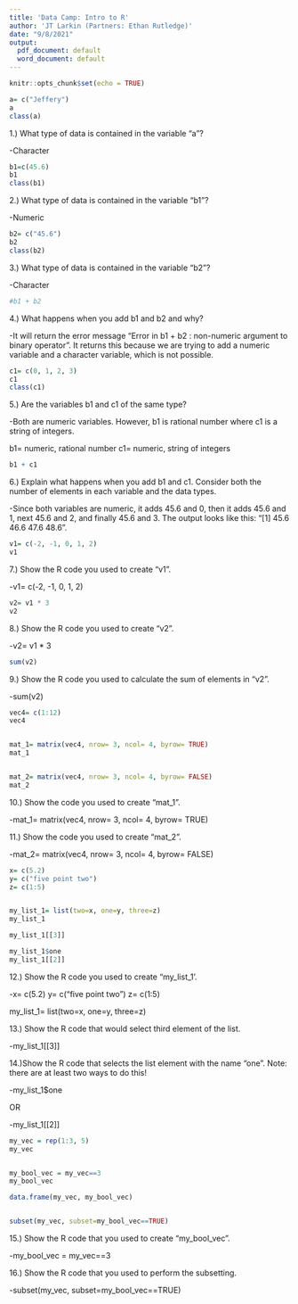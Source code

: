 ```yaml
---
title: 'Data Camp: Intro to R'
author: 'JT Larkin (Partners: Ethan Rutledge)'
date: "9/8/2021"
output:
  pdf_document: default
  word_document: default
---
```


```r
knitr::opts_chunk$set(echo = TRUE)
```



```r
a= c("Jeffery")
a
class(a)
```
1.) What type of data is contained in the variable "a"?

-Character
         
```r
b1=c(45.6)
b1
class(b1)
```

2.) What type of data is contained in the variable "b1"?

-Numeric
      
```r
b2= c("45.6")
b2
class(b2)
```

3.) What type of data is contained in the variable "b2"?

-Character
        
        
```r
#b1 + b2
```

4.) What happens when you add b1 and b2 and why?

-It will return the error message "Error in b1 + b2 : non-numeric argument to binary operator". It returns this because we are trying to add a numeric variable and a character variable, which is not possible.
    
    
```r
c1= c(0, 1, 2, 3)
c1
class(c1)
```

5.) Are the variables b1 and c1 of the same type?

-Both are numeric variables. However, b1 is rational number where c1 is a string of integers.

b1= numeric, rational number
c1= numeric, string of integers
      
```r
b1 + c1
```

6.) Explain what happens when you add b1 and c1. Consider both the number of elements in each variable and the data types.

-Since both variables are numeric, it adds 45.6 and 0, then it adds 45.6 and 1, next 45.6 and 2, and finally 45.6 and 3. The output looks like this: "[1] 45.6 46.6 47.6 48.6". 
    
    
```r
v1= c(-2, -1, 0, 1, 2)
v1
```
    
7.) Show the R code you used to create "v1".

-v1= c(-2, -1, 0, 1, 2)
    
    
```r
v2= v1 * 3
v2
```
    
8.) Show the R code you used to create "v2". 

-v2= v1 * 3
    
    
    
```r
sum(v2)
```
9.) Show the R code you used to calculate the sum of elements in "v2".

-sum(v2)
      
      
```r
vec4= c(1:12)
vec4


mat_1= matrix(vec4, nrow= 3, ncol= 4, byrow= TRUE)
mat_1


mat_2= matrix(vec4, nrow= 3, ncol= 4, byrow= FALSE)
mat_2
```
10.) Show the code you used to create "mat_1".

-mat_1= matrix(vec4, nrow= 3, ncol= 4, byrow= TRUE)

11.) Show the code you used to create "mat_2".

-mat_2= matrix(vec4, nrow= 3, ncol= 4, byrow= FALSE)
    
    
```r
x= c(5.2)
y= c("five point two")
z= c(1:5)


my_list_1= list(two=x, one=y, three=z)
my_list_1

my_list_1[[3]]

my_list_1$one
my_list_1[[2]]
```
12.) Show the R code you used to create "my_list_1'.

-x= c(5.2)
y= c("five point two")
z= c(1:5)

my_list_1= list(two=x, one=y, three=z)



13.) Show the R code that would select third element of the list.

-my_list_1[[3]]
    
14.)Show the R code that selects the list element with the name “one”. Note: there are at least two ways to do this!

-my_list_1$one
      
OR
      
-my_list_1[[2]]


```r
my_vec = rep(1:3, 5)
my_vec


my_bool_vec = my_vec==3
my_bool_vec

data.frame(my_vec, my_bool_vec)


subset(my_vec, subset=my_bool_vec==TRUE)
```

15.) Show the R code that you used to create "my_bool_vec".

-my_bool_vec = my_vec==3
      
16.) Show the R code that you used to perform the subsetting.

-subset(my_vec, subset=my_bool_vec==TRUE)
      
      

